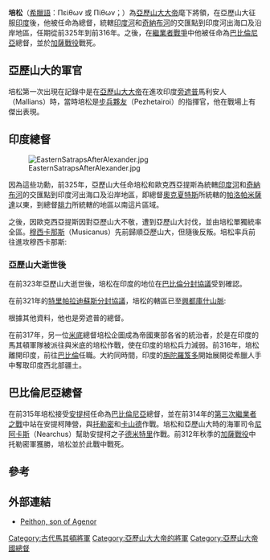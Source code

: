 {{Otheruses|培松|subject=當過印度和巴比倫尼亞的總督培松|other=其他同名的米底總督}}
'''培松'''（[[希臘語|希臘語]]：Πείθων 或 Πίθων；{{bd|?||前312年|catIdx=P}}）為[[亞歷山大大帝|亞歷山大大帝]]麾下將領，在亞歷山大征服[[印度|印度]]後，他被任命為總督，統轄[[印度河|印度河]]和[[奇納布河|奇納布河]]的交匯點到印度河出海口及沿岸地區，任期從前325年到前316年。之後，在[[繼業者戰爭|繼業者戰爭]]中他被任命為[[巴比倫尼亞|巴比倫尼亞]]總督，並於[[加薩戰役_(前312年)|加薩戰役]]戰死。

==亞歷山大的軍官==
培松第一次出現在記錄中是在[[亞歷山大大帝|亞歷山大大帝]]在進攻印度[[旁遮普|旁遮普]]馬利安人（Mallians）時，當時培松是[[步兵夥友|步兵夥友]]（Pezhetairoi）的指揮官，他在戰場上有傑出表現。

==印度總督==
[[Image:EasternSatrapsAfterAlexander.jpg|thumb]]

因為這些功勳，前325年，亞歷山大任命培松和歐克西亞提斯為統轄[[印度河|印度河]]和[[奇納布河|奇納布河]]的交匯點到印度河出海口及沿岸地區，即總督[[奧克夏特斯|奧克夏特斯]]所統轄的[[帕洛帕米薩達|帕洛帕米薩達]]以東，到總督[[腓力_(馬卡塔斯之子)|腓力]]所統轄的地區以南這片區域。

{{Cquote|他（亞歷山大）...任命歐克西亞提斯和培松為自印度河與阿塞西尼斯河（今[[奇納布河|奇納布河]]）匯流處直至全部沿海印度地區的督辦。|[[阿利安|阿利安]], 《亞歷山大遠征記》 卷六<ref name="Arrian Anabasis Book 6b">[http://websfor.org/alexander/arrian/book6b.asp [[阿利安|阿利安]], 《亞歷山大遠征記》 卷六]</ref>}}

之後，因歐克西亞提斯因對亞歷山大不敬，遭到亞歷山大討伐，並由培松單獨統率全區。[[穆西卡那斯|穆西卡那斯]]（Musicanus）先前歸順亞歷山大，但隨後反叛。培松率兵前往進攻穆西卡那斯:

{{Cquote|穆西卡那斯反叛的消息傳來。亞歷山大命令阿戈諾爾之子培松，率領足夠的兵力去討伐。他本人則去進攻臣服穆西卡那斯的各城市。有些城市，他把裡邊的居民販賣為奴，把城市夷平;另一些城市，他加固其中的要塞工事，派兵駐守。這些事情辦完之後，他就回到自己的營地和船隊那裡。培松把穆西卡那斯俘虜以後，也押到這裡。|[[阿利安|阿利安]], 《亞歷山大遠征記》 卷六<ref name="Arrian Anabasis Book 6b">[http://websfor.org/alexander/arrian/book6b.asp [[阿利安|阿利安]], 《亞歷山大遠征記》 卷六]</ref>}}

===亞歷山大逝世後===
在前323年亞歷山大逝世後，培松在印度的地位在[[巴比倫分封協議|巴比倫分封協議]]受到確認。

{{Cquote|在印度的希臘殖民地由阿戈諾爾之子培松管轄。|查士丁 XIII.4 <ref>[http://www.forumromanum.org/literature/justin/english/trans13.html 查士丁 XIII.4]</ref>}}

在前321年的[[特里帕拉迪蘇斯分封協議|特里帕拉迪蘇斯分封協議]]，培松的轄區已至[[興都庫什山脈|興都庫什山脈]]:

{{Cquote|在帕洛帕米薩達的領土給予[[羅克珊娜|羅克珊娜]]的父親[[奧克夏特斯|奧克夏特斯]]。而印度下方沿海直至帕洛帕米薩達山的地區給予阿戈諾爾之子培松。除上述之外，印度河流域和這地區的首府[[帕塔拉|帕塔拉]]（Patala）交給[[波羅斯|波羅斯]]（Porus）。希達斯皮斯河（今[[傑赫勒姆河|傑赫勒姆河]]）流域交給印度人[[塔克西勒斯|塔克西勒斯]]（Taxiles）。|[[阿利安|阿利安]], 《亞歷山大逝世後的大事》 卷六}}

根據其他資料，他也是旁遮普的總督。

在前317年，另一位[[米底|米底]]總督培松企圖成為帝國東部各省的統治者，於是在印度的馬其頓軍隊被派往與米底的培松作戰，使在印度的培松兵力減弱。前316年，培松離開印度，前往[[巴比倫|巴比倫]]任職。大約同時間，印度的[[旃陀羅笈多_(孔雀王朝)|旃陀羅笈多]]開始展開從希臘人手中奪取印度西北部疆土。

==巴比倫尼亞總督==
在前315年培松接受[[安提柯一世|安提柯]]任命為[[巴比倫尼亞|巴比倫尼亞]]總督，並在前314年的[[繼業者#第三次繼業者之戰（前314年－前311年）|第三次繼業者之戰]]中站在安提柯陣營，與[[托勒密一世|托勒密]]和[[卡山德|卡山德]]作戰。培松和亞歷山大時的海軍司令[[尼阿卡斯|尼阿卡斯]]（Nearchus）幫助安提柯之子[[德米特里一世_(馬其頓)|德米特里]]作戰。前312年秋季的[[加薩戰役_(前312年)|加薩戰役]]中托勒密軍獲勝，培松並於此戰中戰死。

==參考==
<references/>

==外部連結==
*[http://www.livius.org/pb-pem/peithon/peithon_2.html Peithon, son of Agenor] {{Wayback|url=http://www.livius.org/pb-pem/peithon/peithon_2.html |date=20121119220827 }}


[[Category:古代馬其頓將軍|Category:古代馬其頓將軍]]
[[Category:亞歷山大大帝的將軍|Category:亞歷山大大帝的將軍]]
[[Category:亞歷山大帝國總督|Category:亞歷山大帝國總督]]